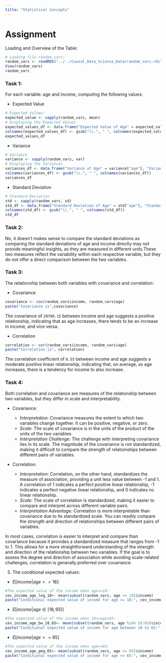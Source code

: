 ```yaml
---
title: "Statistical Concepts"
---
```


# Assignment 

Loading and Overview of the Table:

```r
# Loading file random_vars:
random_vars <- readRDS("../../Causal_Data_Science_Data/random_vars.rds")
View(random_vars)
random_vars
``` 

### Task 1: 

For each variable: age and income, computing the following values:

* Expected Value
```r
# Expected Values:
expected_value <- sapply(random_vars, mean)
# Displaying the Expected Values
expected_values_df <- data.frame("Expected Value of Age" = expected_value["age"], "Expected value of Income" = expected_value["income"], row.names = '')
colnames(expected_values_df) <- gsub("\\.", " ", colnames(expected_values_df))
expected_values_df
```

* Variance
```r
# Variance
variance <- sapply(random_vars, var)
# Displaying the Variances
variances_df <- data.frame("Variance of Age" = variance["age"], "Variance of Income" = variance["income"], row.names = '')
colnames(variances_df) <- gsub("\\.", " ", colnames(variances_df))
variances_df
```

* Standard Deviation 
```r
# Standard Deviation
std <- sapply(random_vars, sd)
std_df <- data.frame("Standard Deviation of Age" = std["age"], "Standard Deviation of Income" = std["income"], row.names = '')
colnames(std_df) <- gsub("\\.", " ", colnames(std_df))
std_df
```  

### Task 2:

No, it doesn't makes sense to compare the standard deviations as comparing the standard deviations of age and income directly may not provide meaningful insights, as they are measured in different units.These two measures reflect the variability within each respective variable, but they do not offer a direct comparison between the two variables.

### Task 3: 

The relationship between both variables with covariance and correlation:

* Covariance
```r
covariance <- cov(random_vars$income, random_vars$age)
paste("Covariance is",covariance)
```  
The covariance of `29700.15` between income and age suggests a positive relationship, indicating that as age increases, there tends to be an increase in income, and vice versa.

* Correlation
```r
correlation <- cor(random_vars$income, random_vars$age)
paste("Correlation is", correlation)
```
The correlation coefficient of `0.55` between income and age suggests a moderate positive linear relationship, indicating that, on average, as age increases, there is a tendency for income to also increase.

### Task 4: 

Both correlation and covariance are measures of the relationship between two variables, but they differ in scale and interpretability.

* Covariance:

  + *Interpretation:* Covariance measures the extent to which two variables change together. It can be positive, negative, or zero.
  + *Scale:* The scale of covariance is in the units of the product of the units of the two variables.
  + *Interpretation Challenge:* The challenge with interpreting covariance lies in its scale. The magnitude of the covariance is not standardized, making it difficult to compare the strength of relationships between different pairs of variables.

* Correlation:

  + *Interpretation:* Correlation, on the other hand, standardizes the measure of association, providing a unit less value between -1 and 1. A correlation of 1 indicates a perfect positive linear relationship, -1 indicates a perfect negative linear relationship, and 0 indicates no linear relationship.
  + *Scale:* The scale of correlation is standardized, making it easier to compare and interpret across different variable pairs.
  + *Interpretation Advantage:* Correlation is more interpretable than covariance due to its standardized scale. You can readily compare the strength and direction of relationships between different pairs of variables.

:::{.callout-tip title="Conclusion"}
In most cases, correlation is easier to interpret and compare than covariance because it provides a standardized measure that ranges from -1 to 1. This allows for a more straightforward understanding of the strength and direction of the relationship between two variables. If the goal is to assess the degree and direction of association while avoiding scale-related challenges, correlation is generally preferred over covariance. 
:::
  
5. The conditional expected values:
* $E[income|age<=18]$:  

```r
#The expected value of the income when age<=18:
cev_income_age_leq_18<- mean(subset(random_vars, age <= 18)$income)
paste("Conditional expected value of income for age <= 18:", cev_income_age_leq_18)
```  
* $E[income|age\in[18,65)]$  

```r
#The expected value of the income when 18<=age<65:
cev_income_age_bw_18_65<- mean(subset(random_vars, age %in% 18:65)$income)
paste("Conditional expected value of income for age between 18 to 65:", cev_income_age_bw_18_65)
```  
* $E[income|age>=65]$  

```r
#The expected value of the income when age>=65:
cev_income_age_geq_65<- mean(subset(random_vars, age >= 65)$income) 
paste("Conditional expected value of income for age >= 65:", cev_income_age_geq_65)

```  